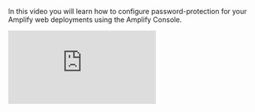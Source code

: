 In this video you will learn how to configure password-protection for your Amplify web deployments using the Amplify Console.

<iframe src="https://www.youtube-nocookie.com/embed/QIxm9HPefT0" frameborder="0" allow="accelerometer; autoplay; clipboard-write; encrypted-media; gyroscope; picture-in-picture" allowfullscreen></iframe>